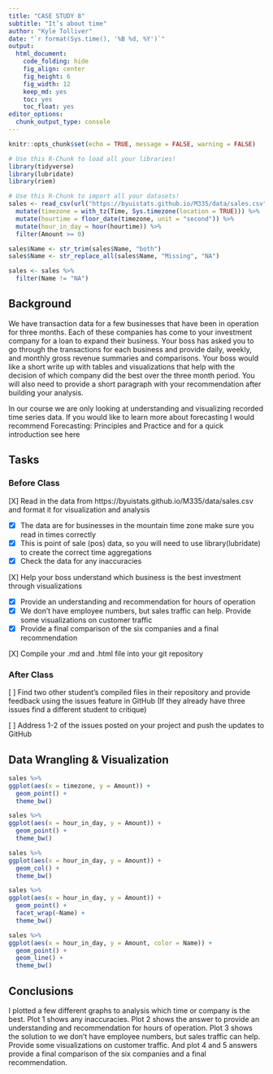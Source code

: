 ```yaml
---
title: "CASE STUDY 8"
subtitle: "It’s about time"
author: "Kyle Tolliver"
date: "`r format(Sys.time(), '%B %d, %Y')`"
output:
  html_document:
    code_folding: hide
    fig_align: center
    fig_height: 6
    fig_width: 12
    keep_md: yes
    toc: yes
    toc_float: yes
editor_options:
  chunk_output_type: console
---
```


```r
knitr::opts_chunk$set(echo = TRUE, message = FALSE, warning = FALSE)
```

```r
# Use this R-Chunk to load all your libraries!
library(tidyverse)
library(lubridate)
library(riem)
```

```r
# Use this R-Chunk to import all your datasets!
sales <- read_csv(url("https://byuistats.github.io/M335/data/sales.csv")) %>% 
  mutate(timezone = with_tz(Time, Sys.timezone(location = TRUE))) %>% 
  mutate(hourtime = floor_date(timezone, unit = "second")) %>% 
  mutate(hour_in_day = hour(hourtime)) %>% 
  filter(Amount >= 0)

sales$Name <- str_trim(sales$Name, "both") 
sales$Name <- str_replace_all(sales$Name, "Missing", "NA")

sales <- sales %>% 
  filter(Name != "NA")
```

## Background

We have transaction data for a few businesses that have been in operation for three months. Each of these companies has come to your investment company for a loan to expand their business. Your boss has asked you to go through the transactions for each business and provide daily, weekly, and monthly gross revenue summaries and comparisons. Your boss would like a short write up with tables and visualizations that help with the decision of which company did the best over the three month period. You will also need to provide a short paragraph with your recommendation after building your analysis.

In our course we are only looking at understanding and visualizing recorded time series data. If you would like to learn more about forecasting I would recommend Forecasting: Principles and Practice and for a quick introduction see here

## Tasks

### Before Class

[X] Read in the data from https://byuistats.github.io/M335/data/sales.csv and format it for visualization and analysis

* [X] The data are for businesses in the mountain time zone make sure you read in times correctly
* [X] This is point of sale (pos) data, so you will need to use library(lubridate) to create the correct time aggregations
* [X] Check the data for any inaccuracies

[X] Help your boss understand which business is the best investment through visualizations

* [X] Provide an understanding and recommendation for hours of operation
* [X] We don’t have employee numbers, but sales traffic can help. Provide some visualizations on customer traffic
* [X] Provide a final comparison of the six companies and a final recommendation

[X] Compile your .md and .html file into your git repository

### After Class

[ ] Find two other student’s compiled files in their repository and provide feedback using the issues feature in GitHub (If they already have three issues find a different student to critique)

[ ] Address 1-2 of the issues posted on your project and push the updates to GitHub

## Data Wrangling & Visualization

```r
sales %>%  
ggplot(aes(x = timezone, y = Amount)) +
  geom_point() + 
  theme_bw()

sales %>% 
ggplot(aes(x = hour_in_day, y = Amount)) + 
  geom_point() +
  theme_bw()

sales %>% 
ggplot(aes(x = hour_in_day, y = Amount)) + 
  geom_col() +
  theme_bw()

sales %>% 
ggplot(aes(x = hour_in_day, y = Amount)) + 
  geom_point() +
  facet_wrap(~Name) + 
  theme_bw()  

sales %>% 
ggplot(aes(x = hour_in_day, y = Amount, color = Name)) + 
  geom_point() +
  geom_line() + 
  theme_bw()  
```

## Conclusions

I plotted a few different graphs to analysis which time or company is the best. Plot 1 shows any inaccuracies. Plot 2 shows the answer to provide an understanding and recommendation for hours of operation. Plot 3 shows the solution to we don’t have employee numbers, but sales traffic can help. Provide some visualizations on customer traffic. And plot 4 and 5 answers provide a final comparison of the six companies and a final recommendation. 